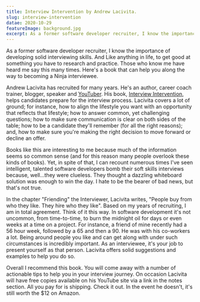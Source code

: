 ```yaml
---
title: Interview Intervention by Andrew Lacivita.
slug: interview-intervention
datae: 2020-10-29
featureImage: background.jpg
excerpt: As a former software developer recruiter, I know the importance of developing solid interviewing skills.  And Like anything in life, to get good at something you have to research and practice. Those who know me have heard me say this many times. Here's a book that can help you along the way to becoming a Ninja interviewee. 
---
```


As a former software developer recruiter, I know the importance of developing solid interviewing skills.  And Like anything in life, to get good at something you have to research and practice. Those who know me have heard me say this many times. Here's a book that can help you along the way to becoming a Ninja interviewee.

Andrew Lacivita has recruited for many years.  He's an author, career coach trainer, blogger, speaker and [YouTuber](https://www.youtube.com/candylacivita/featured).  His book, [Interview Intervention](https://www.amazon.com/Interview-Intervention-Communication-milewalk-Business/dp/1452547025/ref=sr_1_1?crid=23XL72IVT4H9H&dchild=1&keywords=interview+intervention+andrew+lacivita&qid=1604023843&sprefix=interview+inter%2Caps%2C570&sr=8-1), helps candidates prepare for the interview process. Lacivita covers a lot of ground; for instance, how to align the lifestyle you want with an opportunity that reflects that lifestyle; how to answer common, yet challenging questions; how to make sure communication is clear on both sides of the table; how to be a candidate they'll remember (for all the right reasons); and, how to make sure you're making the right decision to move forward or decline an offer.

Books like this are interesting to me because much of the information seems so common sense (and for this reason many people overlook these kinds of books).  Yet, in spite of that, I can recount numerous times I've seen intelligent, talented software developers bomb their soft skills interviews because, well...they were clueless.  They thought a dazzling whiteboard solution was enough to win the day.  I hate to be the bearer of bad news, but that's not true. 

In the chapter "Friending" the Interviewer, Lacivita writes, "People buy from who they like. They hire who they like". Based on my years of recruiting, I am in total agreement.  Think of it this way.  In software development it's not uncommon, from time-to-time, to burn the midnight oil for days or even weeks at a time on a project.  For instance, a friend of mine recently had a 56 hour week, followed by a 65 and then a 90.  He was with his co-workers a lot. Being around people you like and can get along with under such circumstances is incredibly important. As an interviewee, it's your job to present yourself as that person. Lacivita offers solid suggestions and examples to help you do so.  

Overall I recommend this book.  You will come away with a number of actionable tips to help you in your interview journey.  On occasion Lacivita will have free copies available on his YouTube site via a link in the notes section.  All you pay for is shipping.  Check it out. In the event he doesn't, it's still worth the $12 on Amazon. 